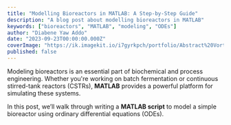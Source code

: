 ```yaml
---
title: "Modelling Bioreactors in MATLAB: A Step-by-Step Guide"
description: "A blog post about modelling bioreactors in MATLAB"
keywords: ["bioreactors", "MATLAB", "modeling", "ODEs"]
author: "Diabene Yaw Addo"
date: "2023-09-23T00:00:00.000Z"
coverImage: "https://ik.imagekit.io/i7gyrkpch/portfolio/Abstract%20Vortex.jpeg?updatedAt=1744931600088"
published: false
---
```


Modeling bioreactors is an essential part of biochemical and process engineering. Whether you're working on batch fermentation or continuous stirred-tank reactors (CSTRs), **MATLAB** provides a powerful platform for simulating these systems.

In this post, we’ll walk through writing a **MATLAB script** to model a simple bioreactor using ordinary differential equations (ODEs).


